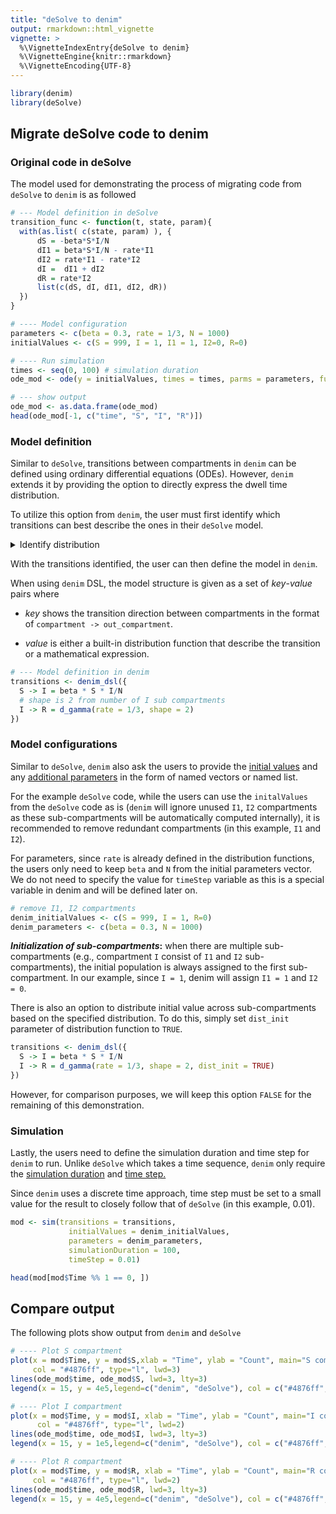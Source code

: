 ```yaml
---
title: "deSolve to denim"
output: rmarkdown::html_vignette
vignette: >
  %\VignetteIndexEntry{deSolve to denim}
  %\VignetteEngine{knitr::rmarkdown}
  %\VignetteEncoding{UTF-8}
---
```


```r
library(denim)
library(deSolve)
```

## Migrate deSolve code to denim

### Original code in deSolve

The model used for demonstrating the process of migrating code from `deSolve` to `denim` is as followed

```r
# --- Model definition in deSolve
transition_func <- function(t, state, param){
  with(as.list( c(state, param) ), {
      dS = -beta*S*I/N
      dI1 = beta*S*I/N - rate*I1
      dI2 = rate*I1 - rate*I2
      dI =  dI1 + dI2
      dR = rate*I2
      list(c(dS, dI, dI1, dI2, dR))
  })
}

# ---- Model configuration 
parameters <- c(beta = 0.3, rate = 1/3, N = 1000) 
initialValues <- c(S = 999, I = 1, I1 = 1, I2=0, R=0)

# ---- Run simulation
times <- seq(0, 100) # simulation duration
ode_mod <- ode(y = initialValues, times = times, parms = parameters, func = transition_func)

# --- show output
ode_mod <- as.data.frame(ode_mod)
head(ode_mod[-1, c("time", "S", "I", "R")])
```

### Model definition

Similar to `deSolve`, transitions between compartments in `denim` can be defined using ordinary differential equations (ODEs). However, `denim` extends it by providing the option to directly express the dwell time distribution.

To utilize this option from `denim`, the user must first identify which transitions can best describe the ones in their `deSolve` model.

```{=html}
<details>
  <summary>Identify distribution</summary>
```
```r
# --- Model definition in deSolve
transition_func <- function(t, state, param){
  with(as.list( c(state, param) ), {
      
      # For S -> I transition, since it involves parameters (beta, N), 
      # the best transition to describe this is using a mathematical formula
      dS = -beta*S*I/N
      
      # For I -> R transition, linear chain trick is applied --> implies Erlang distributed dwell time
      # Hence, we can use d_gamma from denim
      dI1 = beta*S*I/N - rate*I1
      dI2 = rate*I1 - rate*I2
      dI =  dI1 + dI2
      dR = rate*I2
      list(c(dS, dI, dI1, dI2, dR))
  })
}
```

</details>

With the transitions identified, the user can then define the model in `denim`.

When using `denim` DSL, the model structure is given as a set of *key*-*value* pairs where

-   *key* shows the transition direction between compartments in the format of `compartment -> out_compartment`.

-   *value* is either a built-in distribution function that describe the transition or a mathematical expression.

```r
# --- Model definition in denim
transitions <- denim_dsl({
  S -> I = beta * S * I/N
  # shape is 2 from number of I sub compartments
  I -> R = d_gamma(rate = 1/3, shape = 2) 
})
```

### Model configurations

Similar to `deSolve`, `denim` also ask the users to provide the [initial values]{.underline} and any [additional parameters]{.underline} in the form of named vectors or named list.

For the example `deSolve` code, while the users can use the `initalValues` from the `deSolve` code as is (`denim` will ignore unused `I1`, `I2` compartments as these sub-compartments will be automatically computed internally), it is recommended to remove redundant compartments (in this example, `I1` and `I2`).

For parameters, since `rate` is already defined in the distribution functions, the users only need to keep `beta` and `N` from the initial parameters vector. We do not need to specify the value for `timeStep` variable as this is a special variable in denim and will be defined later on.

```r
# remove I1, I2 compartments
denim_initialValues <- c(S = 999, I = 1, R=0)
denim_parameters <- c(beta = 0.3, N = 1000) 
```

***Initialization of sub-compartments*****:** when there are multiple sub-compartments (e.g., compartment `I` consist of `I1` and `I2` sub-compartments), the initial population is always assigned to the first sub-compartment. In our example, since `I = 1`, denim will assign `I1 = 1` and `I2 = 0`.

There is also an option to distribute initial value across sub-compartments based on the specified distribution. To do this, simply set `dist_init` parameter of distribution function to `TRUE`.

```r
transitions <- denim_dsl({
  S -> I = beta * S * I/N 
  I -> R = d_gamma(rate = 1/3, shape = 2, dist_init = TRUE) 
})
```

However, for comparison purposes, we will keep this option `FALSE` for the remaining of this demonstration.

### Simulation

Lastly, the users need to define the simulation duration and time step for `denim` to run. Unlike `deSolve` which takes a time sequence, `denim` only require the [simulation duration]{.underline} and [time step.]{.underline}

Since `denim` uses a discrete time approach, time step must be set to a small value for the result to closely follow that of `deSolve` (in this example, 0.01).

```r
mod <- sim(transitions = transitions,
             initialValues = denim_initialValues, 
             parameters = denim_parameters,
             simulationDuration = 100,
             timeStep = 0.01)

head(mod[mod$Time %% 1 == 0, ])
```

## Compare output

The following plots show output from `denim` and `deSolve`

```r
# ---- Plot S compartment
plot(x = mod$Time, y = mod$S,xlab = "Time", ylab = "Count", main="S compartment",
     col = "#4876ff", type="l", lwd=3)
lines(ode_mod$time, ode_mod$S, lwd=3, lty=3)
legend(x = 15, y = 4e5,legend=c("denim", "deSolve"), col = c("#4876ff", "black"), lty=c(1,3))

# ---- Plot I compartment
plot(x = mod$Time, y = mod$I, xlab = "Time", ylab = "Count", main="I compartment",
      col = "#4876ff", type="l", lwd=2)
lines(ode_mod$time, ode_mod$I, lwd=3, lty=3)
legend(x = 15, y = 1e5,legend=c("denim", "deSolve"), col = c("#4876ff", "black"), lty=c(1,3))

# ---- Plot R compartment
plot(x = mod$Time, y = mod$R, xlab = "Time", ylab = "Count", main="R compartment",
     col = "#4876ff", type="l", lwd=2)
lines(ode_mod$time, ode_mod$R, lwd=3, lty=3)
legend(x = 15, y = 4e5,legend=c("denim", "deSolve"), col = c("#4876ff", "black"), lty=c(1,3))
```
